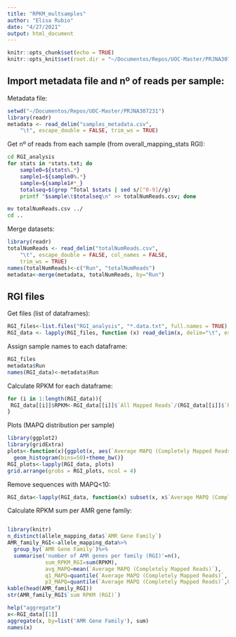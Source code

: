 ```yaml
---
title: "RPKM_multsamples"
author: "Elisa Rubio"
date: "4/27/2021"
output: html_document
---
```


```r
knitr::opts_chunk$set(echo = TRUE)
knitr::opts_knit$set(root.dir = "~/Documentos/Repos/UOC-Master/PRJNA307231")
```

## Import metadata file and nº of reads per sample:

Metadata file:
```r
setwd("~/Documentos/Repos/UOC-Master/PRJNA307231")
library(readr)
metadata <- read_delim("samples_metadata.csv", 
    "\t", escape_double = FALSE, trim_ws = TRUE)
```
Get nº of reads from each sample (from overall_mapping_stats RGI):

```bash
cd RGI_analysis
for stats in *stats.txt; do
    sample0=${stats%.*}
    sample1=${sample0%.*}
    sample=${sample1#*_}
    totalseq=$(grep ^Total $stats | sed s/[^0-9]//g)
    printf "$sample\t$totalseq\n" >> totalNumReads.csv; done

mv totalNumReads.csv ../
cd ..
```

Merge datasets:
```r
library(readr)
totalNumReads <- read_delim("totalNumReads.csv", 
    "\t", escape_double = FALSE, col_names = FALSE, 
    trim_ws = TRUE)
names(totalNumReads)<-c("Run", "totalNumReads")
metadata<-merge(metadata, totalNumReads, by="Run")
```

## RGI files

Get files (list of dataframes):
```r
RGI_files<-list.files("RGI_analysis", "*.data.txt", full.names = TRUE)
RGI_data <- lapply(RGI_files, function (x) read_delim(x, delim="\t", escape_double = FALSE, trim_ws = TRUE))
```

Assign sample names to each dataframe:

```r
RGI_files
metadata$Run
names(RGI_data)<-metadata$Run
```
Calculate RPKM for each dataframe:

```r
for (i in 1:length(RGI_data)){
 RGI_data[[i]]$RPKM<-RGI_data[[i]]$`All Mapped Reads`/(RGI_data[[i]]$`Reference Length`/1000 * metadata$totalNumReads[i]/1000000)
}
```

Plots (MAPQ distribution per sample)

```r
library(ggplot2)
library(gridExtra)
plots<-function(x){ggplot(x, aes(`Average MAPQ (Completely Mapped Reads)`)) +
  geom_histogram(bins=50)+theme_bw()}
RGI_plots<-lapply(RGI_data, plots)
grid.arrange(grobs = RGI_plots, ncol = 4)
```

Remove sequences with MAPQ<10:

```r
RGI_data<-lapply(RGI_data, function(x) subset(x, x$`Average MAPQ (Completely Mapped Reads)`>10))
```

Calculate RPKM sum per AMR gene family:

```r

```

```r
library(knitr)
n_distinct(allele_mapping_data$`AMR Gene Family`)
AMR_family_RGI<-allele_mapping_data%>%
  group_by(`AMR Gene Family`)%>%
  summarise('number of AMR genes per family (RGI)'=n(),
            sum_RPKM_RGI=sum(RPKM),
            avg_MAPQ=mean(`Average MAPQ (Completely Mapped Reads)`),
            q1_MAPQ=quantile(`Average MAPQ (Completely Mapped Reads)`, 0.25),
            p3_MAPQ=quantile(`Average MAPQ (Completely Mapped Reads)`,0.75),)%>%arrange(desc(sum_RPKM_RGI))
kable(head(AMR_family_RGI))
str(AMR_family_RGI$`sum RPKM (RGI)`)
```

```r
help("aggregate")
x<-RGI_data[[1]]
aggregate(x, by=list('AMR Gene Family'), sum)
names(x)
```






